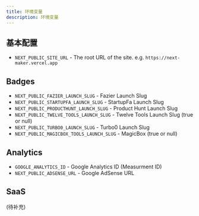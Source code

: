 ```yaml
---
title: 环境变量
description: 环境变量
---
```

 
## 基本配置

- `NEXT_PUBLIC_SITE_URL` - The root URL of the site. e.g. `https://next-maker.vercel.app`

## Badges

- `NEXT_PUBLIC_FAZIER_LAUNCH_SLUG` - Fazier Launch Slug
- `NEXT_PUBLIC_STARTUPFA_LAUNCH_SLUG` - StartupFa Launch Slug
- `NEXT_PUBLIC_PRODUCTHUNT_LAUNCH_SLUG` - Product Hunt Launch Slug
- `NEXT_PUBLIC_TWELVE_TOOLS_LAUNCH_SLUG` - Twelve Tools Launch Slug (true or null)
- `NEXT_PUBLIC_TURBO0_LAUNCH_SLUG` - Turbo0 Launch Slug
- `NEXT_PUBLIC_MAGICBOX_TOOLS_LAUNCH_SLUG` - MagicBox (true or null)

## Analytics

- `GOOGLE_ANALYTICS_ID` - Google Analytics ID (Measurment ID)
- `NEXT_PUBLIC_ADSENSE_URL` - Google AdSense URL


## SaaS

(待补充)